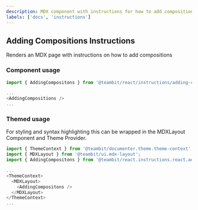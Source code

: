 ```yaml
---
description: MDX component with instructions for how to add compositions
labels: ['docs', 'instructions']
---
```


## Adding Compositions Instructions

Renders an MDX page with instructions on how to add compositions

### Component usage

```js
import { AddingCompositons } from '@teambit/react/instructions/adding-compositions';

...
<AddingCompositions />
...
```

### Themed usage

For styling and syntax highlighting this can be wrapped in the MDXLayout Component and Theme Provider.

```js
import { ThemeContext } from '@teambit/documenter.theme.theme-context';
import { MDXLayout } from '@teambit/ui.mdx-layout';
import { AddingCompositons } from '@teambit/react.instructions.react.adding-compositions';

...
<ThemeContext>
  <MDXLayout>
    <AddingCompositons />
  </MDXLayout>
</ThemeContext>
...
```
